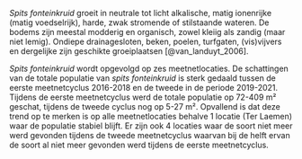 *Spits fonteinkruid* groeit in neutrale tot licht alkalische, matig ionenrijke (matig voedselrijk), harde, zwak stromende of stilstaande wateren.
De bodems zijn meestal modderig en organisch, zowel kleiig als zandig (maar niet lemig).
Ondiepe drainagesloten, beken, poelen, turfgaten, (vis)vijvers en dergelijke zijn geschikte groeiplaatsen [@van_landuyt_2006].

*Spits fonteinkruid* wordt opgevolgd op zes meetnetlocaties.
De schattingen van de totale populatie van *spits fonteinkruid* is sterk gedaald tussen de eerste meetnetcyclus 2016-2018 en de tweede in de periode 2019-2021.
Tijdens de eerste meetnetcyclus werd de totale populatie op 72-409 m² geschat, tijdens de tweede cyclus nog op 5-27 m².
Opvallend is dat deze trend op te merken is op alle meetnetlocaties behalve 1 locatie (Ter Laemen) waar de populatie stabiel blijft.
Er zijn ook 4 locaties waar de soort niet meer werd gevonden tijdens de tweede meetnetcyclus waarvan bij de helft ervan de soort al niet meer gevonden werd tijdens de eerste meetnetcyclus.
